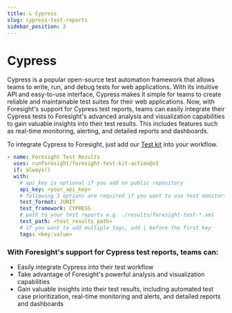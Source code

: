 ```yaml
---
title: ↳ Cypress
slug: cypress-test-reports
sidebar_position: 2
---
```


# Cypress

Cypress is a popular open-source test automation framework that allows teams to write, run, and debug tests for web applications. With its intuitive API and easy-to-use interface, Cypress makes it simple for teams to create reliable and maintainable test suites for their web applications.
Now, with Foresight's support for Cypress test reports, teams can easily integrate their Cypress tests to Foresight's advanced analysis and visualization capabilities to gain valuable insights into their test results. This includes features such as real-time monitoring, alerting, and detailed reports and dashboards.

To integrate Cypress to Foresight, just add our [Test kit](/advanced-configuration/test-kit) into your workflow.

```yaml
- name: Foresight Test Results
  uses: runforesight/foresight-test-kit-action@v1
  if: always()
  with:
    # api_key is optional if you add on public repository 
    api_key: <your_api_key> 
    # following 3 options are required if you want to use test monitoring features
    test_format: JUNIT
    test_framework: CYPRESS
    # path to your test reports e.g. ./results/foresight-test-*.xml
    test_path: <test_results_path> 
    # if you want to add multiple tags, add | before the first key
    tags: <key:value>
```

### With Foresight's support for Cypress test reports, teams can:

- Easily integrate Cypress into their test workflow
- Take advantage of Foresight's powerful analysis and visualization capabilities
- Gain valuable insights into their test results, including automated test case prioritization, real-time monitoring and alerts, and detailed reports and dashboards